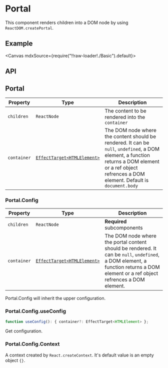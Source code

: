 
<Meta title="Utilities/Portal" />

# Portal

This component renders children into a DOM node by using `ReactDOM.createPortal`.

## Example

<Canvas mdxSource={require("!!raw-loader!./Basic").default}>
  <Story id="examples-portal--basic" />
</Canvas>

## API

## Portal

| Property    | Type                                                                                        | Description                                                                                                                                                                                           |
| ----------- | ------------------------------------------------------------------------------------------- | ----------------------------------------------------------------------------------------------------------------------------------------------------------------------------------------------------- |
| `children`  | `ReactNode`                                                                                 | The content to be rendered into the `container`                                                                                                                                                       |
| `container` | [`EffectTarget<HTMLElement>`](https://lilibraries.github.io/utils/types#effecttarget-react) | The DOM node where the content should be rendered. It can be `null`, `undefined`, a DOM element, a function returns a DOM element or a ref object refrences a DOM element. Default is `document.body` |

### Portal.Config

| Property    | Type                                                                                        | Description                                                                                                                                                                       |
| ----------- | ------------------------------------------------------------------------------------------- | --------------------------------------------------------------------------------------------------------------------------------------------------------------------------------- |
| `children`  | `ReactNode`                                                                                 | **Required** subcomponents                                                                                                                                                        |
| `container` | [`EffectTarget<HTMLElement>`](https://lilibraries.github.io/utils/types#effecttarget-react) | The DOM node where the portal content should be rendered. It can be `null`, `undefined`, a DOM element, a function returns a DOM element or a ref object refrences a DOM element. |

Portal.Config will inherit the upper configuration.

### Portal.Config.useConfig

```ts
function useConfig(): { container?: EffectTarget<HTMLElement> };
```

Get configuration.

### Portal.Config.Context

A context created by `React.createContext`. It's default value is an empty object `{}`.

